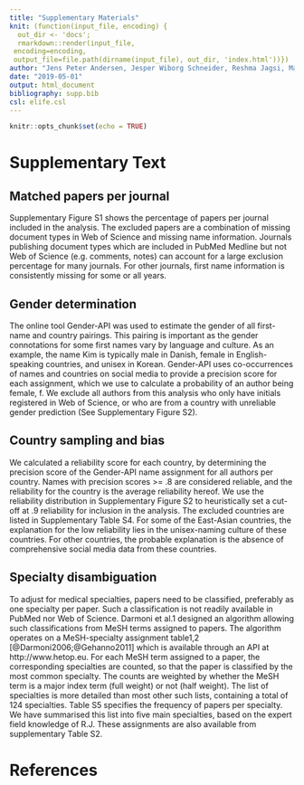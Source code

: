 ```yaml
---
title: "Supplementary Materials"
knit: (function(input_file, encoding) {
  out_dir <- 'docs';
  rmarkdown::render(input_file,
 encoding=encoding,
 output_file=file.path(dirname(input_file), out_dir, 'index.html'))})
author: "Jens Peter Andersen, Jesper Wiborg Schneider, Reshma Jagsi, Mathias Wullum Nielsen"
date: "2019-05-01"
output: html_document
bibliography: supp.bib
csl: elife.csl
---
```


```r
knitr::opts_chunk$set(echo = TRUE)
```

# Supplementary Text

## Matched papers per journal
Supplementary Figure S1 shows the percentage of papers per journal included in the analysis. The excluded papers are a combination of missing document types in Web of Science and missing name information. Journals publishing document types which are included in PubMed Medline but not Web of Science (e.g. comments, notes) can account for a large exclusion percentage for many journals. For other journals, first name information is consistently missing for some or all years.

## Gender determination
The online tool Gender-API was used to estimate the gender of all first-name and country pairings. This pairing is important as the gender connotations for some first names vary by language and culture. As an example, the name Kim is typically male in Danish, female in English-speaking countries, and unisex in Korean. Gender-API uses co-occurrences of names and countries on social media to provide a precision score for each assignment, which we use to calculate a probability of an author being female, f. We exclude all authors from this analysis who only have initials registered in Web of Science, or who are from a country with unreliable gender prediction (See Supplementary Figure S2).

## Country sampling and bias
We calculated a reliability score for each country, by determining the precision score of the Gender-API name assignment for all authors per country. Names with precision scores >= .8 are considered reliable, and the reliability for the country is the average reliability hereof. We use the reliability distribution in Supplementary Figure S2 to heuristically set a cut-off at .9 reliability for inclusion in the analysis. The excluded countries are listed in Supplementary Table S4. For some of the East-Asian countries, the explanation for the low reliability lies in the unisex-naming culture of these countries. For other countries, the probable explanation is the absence of comprehensive social media data from these countries.

## Specialty disambiguation
To adjust for medical specialties, papers need to be classified, preferably as one specialty per paper. Such a classification is not readily available in PubMed nor Web of Science. Darmoni et al.1 designed an algorithm allowing such classifications from MeSH terms assigned to papers. The algorithm operates on a MeSH-specialty assignment table1,2 [@Darmoni2006;@Gehanno2011] which is available through an API at http://www.hetop.eu. For each MeSH term assigned to a paper, the corresponding specialties are counted, so that the paper is classified by the most common specialty. The counts are weighted by whether the MeSH term is a major index term (full weight) or not (half weight). The list of specialties is more detailed than most other such lists, containing a total of 124 specialties. Table S5 specifies the frequency of papers per specialty. We have summarised this list into five main specialties, based on the expert field knowledge of R.J. These assignments are also available from supplementary Table S2.

# References

